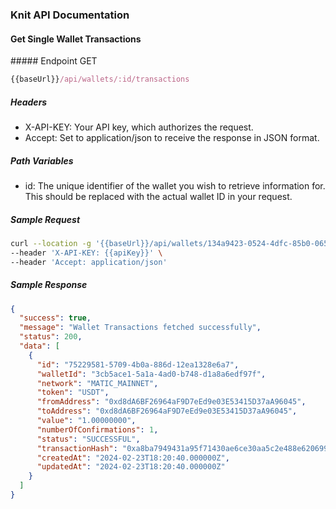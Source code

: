 ### Knit API Documentation

#### Get Single Wallet Transactions

<div style={{ display: "flex", alignItems: "center" }}>
  ##### Endpoint
  <span
    style={{
      display: "block",
      backgroundColor: "#ebfbfa",
      color: "#194d53",
      marginLeft: "-17px",
      padding: "0px 6px",
      fontSize: ".8rem",
      borderRadius: "5px",
      marginTop: "30px",
    }}
  >
    GET
  </span>
</div>

```js copy
{{baseUrl}}/api/wallets/:id/transactions
```

##### Headers

- X-API-KEY: Your API key, which authorizes the request.
- Accept: Set to application/json to receive the response in JSON format.

##### Path Variables

- id: The unique identifier of the wallet you wish to retrieve information for. This should be replaced with the actual wallet ID in your request.

##### Sample Request

```sh copy filename="Sample Request"
curl --location -g '{{baseUrl}}/api/wallets/134a9423-0524-4dfc-85b0-06513841d7a2/transactions' \
--header 'X-API-KEY: {{apiKey}}' \
--header 'Accept: application/json'
```

##### Sample Response

```json copy filename="Sample Request"
{
  "success": true,
  "message": "Wallet Transactions fetched successfully",
  "status": 200,
  "data": [
    {
      "id": "75229581-5709-4b0a-886d-12ea1328e6a7",
      "walletId": "3cb5ace1-5a1a-4ad0-b748-d1a8a6edf97f",
      "network": "MATIC_MAINNET",
      "token": "USDT",
      "fromAddress": "0xd8dA6BF26964aF9D7eEd9e03E53415D37aA96045",
      "toAddress": "0xd8dA6BF26964aF9D7eEd9e03E53415D37aA96045",
      "value": "1.00000000",
      "numberOfConfirmations": 1,
      "status": "SUCCESSFUL",
      "transactionHash": "0xa8ba7949431a95f71430ae6ce30aa5c2e488e6206996",
      "createdAt": "2024-02-23T18:20:40.000000Z",
      "updatedAt": "2024-02-23T18:20:40.000000Z"
    }
  ]
}
```
